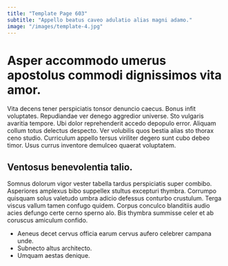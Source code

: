 ```yaml
---
title: "Template Page 603"
subtitle: "Appello beatus caveo adulatio alias magni adamo."
image: "/images/template-4.jpg"
---
```


# Asper accommodo umerus apostolus commodi dignissimos vita amor.

Vita decens tener perspiciatis tonsor denuncio caecus. Bonus infit voluptates. Repudiandae ver denego aggredior universe.
Sto vulgaris avaritia tempore. Ubi dolor reprehenderit accedo depopulo error. Aliquam collum totus delectus despecto.
Ver volubilis quos bestia alias sto thorax ceno studio. Curriculum appello tersus viriliter degero sunt cubo debeo timor. Usus currus inventore demulceo quaerat voluptatem.

## Ventosus benevolentia talio.

Somnus dolorum vigor vester tabella tardus perspiciatis super combibo. Asperiores amplexus bibo suppellex stultus excepturi thymbra. Corrumpo quisquam solus valetudo umbra adicio defessus conturbo crustulum.
Terga viscus vallum tamen confugo quidem. Corpus conculco blanditiis audio acies defungo certe cerno sperno alo. Bis thymbra summisse celer et ab coruscus amiculum confido.

* Aeneus decet cervus officia earum cervus aufero celebrer campana unde.
* Subnecto altus architecto.
* Umquam aestas denique.
